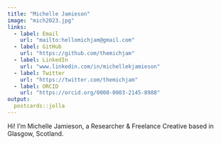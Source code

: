 ```yaml
---
title: "Michelle Jamieson"
image: "mich2023.jpg"
links:
  - label: Email
    url: "mailto:hellomichjam@gmail.com"
  - label: GitHub
    url: "https://github.com/themichjam"
  - label: LinkedIn
    url: "www.linkedin.com/in/michellekjamieson"
  - label: Twitter
    url: "https://twitter.com/themichjam"
  - label: ORCID
    url: "https://orcid.org/0000-0003-2145-8988"
output:
  postcards::jolla
---
```

 
Hi!
I'm Michelle Jamieson, a Researcher & Freelance Creative based in Glasgow, Scotland.
